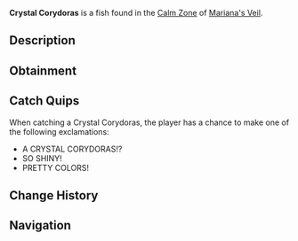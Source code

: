 {{FishInfobox
|image          = Crystal Corydoras.png
|rarity         = Legendary
|sea            = First Sea
|location       = [[Calm Zone]]
|sublocation    = 
|sources        = Fishing Rod
|radar_location = 
|prog_speed     = -10
|xp             = 2000
|weather        = Clear
|time           = Night
|season         = Autumn
|bait           = Truffle Worm
|base_weight    = 400
|base_value     = 3000
|weight_range   = 250
|base_chance    = 5
|base_resil     = 25
}}
'''Crystal Corydoras''' is a {{Rarity|Legendary}} fish found in the [[Calm Zone]] of [[Mariana's Veil]].

== Description ==
{{Description|An armored fish with crystal-like scales that shimmer in the light.|Bestiary Entry}}

== Obtainment ==
{{Description|Located in clear waters with a wide variation of shining colors, frequently providing light to the darkness.|Bestiary Hint}}
{{Fish Availability|
Mariana's Veil/Calm Zone
|top_rods      = 
Leviathan's Fang Rod\189101.22\302941.53;
Free Spirit Rod\180246.7\297931.79;
Trident Rod\175788.48\290562.75;
No-Life Rod\125268.68\211212;
Azure Of Lagoon\122703.13\202579.32;
Blazebringer Rod\96979.24\158594.31;
Volcanic Rod\82788.83\149289.8;
Riptide Rod\96479.62\157423.77;
Fast Rod\96623.24\158506.1;
Buddy Bond Rod\59120.08\99677.6;
Magnet Rod\53767.39\92089.87;
Seraphic Rod\114970.04\186951.19;
Ethereal Prism Rod\114861.55\181773.1;
Rod Of The Forgotten Fang\110148.17\175053.13;
Challenger's Rod\110102.91\176042.01;
Zeus Rod\100593.97\161486.24;
Verdant Shear Rod\100572.53\165072.11;
Rod Of The Depths\100300.86\162682.18;
Rod Of The Exalted One\98460.94\158784.74;
Depthseeker Rod\94614.58\157422.89;
Avalanche Rod\84331.66\136065.76;
Steady Rod\34962.15\60134.28
|recommended   = Trident Rod
}}

== Catch Quips ==
When catching a Crystal Corydoras, the player has a chance to make one of the following exclamations:
* A CRYSTAL CORYDORAS!?
* SO SHINY!
* PRETTY COLORS!

== Change History ==
{{Change History|{{subst:Current Version}}}}

== Navigation ==
{{Fish Navbox|Calm Zone}}